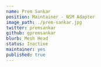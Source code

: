 ---
name: Prem Sankar
position: Maintainer - NSM Adapter
image_path: ./prem-sankar.jpg
twitter: premsankar
github: gpremsankar
blurb: Mesh Head
status: Inactive
maintainer: yes
published: true
---
